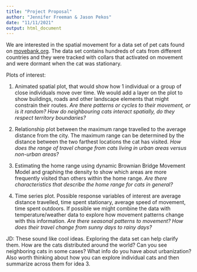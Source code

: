 ---
title: "Project Proposal"
author: "Jennifer Freeman & Jason Pekos"
date: "11/11/2021"
output: html_document
---

We are interested in the spatial movement for a data set of pet cats found on [movebank.org](https://www.movebank.org/cms/webapp?gwt_fragment=page=studies,path=study64283289). The data set contains hundreds of cats from different countries and they were tracked with collars that activated on movement and were dormant when the cat was stationary.

Plots of interest:

1. Animated spatial plot, that would show how 1 individual or a group of close individuals move over time. We would add a layer on the plot to show buildings, roads and other landscape elements that might constrain their routes. *Are there patterns or cycles to their movement, or is it random? How do neighbouring cats interact spatially, do they respect territory boundaries?*

2. Relationship plot between the maximum range travelled to the average distance from the city. The maximum range can be determined by the distance between the two farthest locations the cat has visited. *How does the range of travel change from cats living in urban areas versus non-urban areas?*

3. Estimating the home range using dynamic Brownian Bridge Movement Model and graphing the density to show which areas are more frequently visited than others within the home range. *Are there characteristics that describe the home range for cats in general?*

4. Time series plot. Possible response variables of interest are average distance travelled, time spent stationary, average speed of movement, time spent outdoors. If possible we might combine the data with temperature/weather data to explore how movement patterns change with this information. *Are there seasonal patterns to movement? How does their travel change from sunny days to rainy days?*

JD: These sound like cool ideas. Exploring the data set can help clarify them. How are the cats distributed around the world? Can you see neighboring cats in some cases? What info do you have about urbanization? Also worth thinking about how you can explore individual cats and then summarize across them for idea 3.
